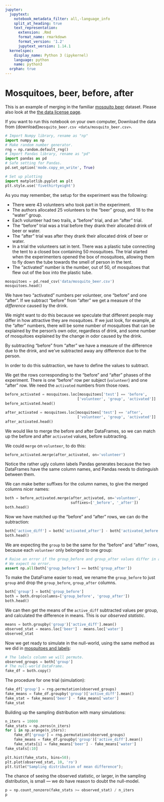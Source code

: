 ```yaml
---
jupyter:
  jupytext:
    notebook_metadata_filter: all,-language_info
    split_at_heading: true
    text_representation:
      extension: .Rmd
      format_name: rmarkdown
      format_version: '1.2'
      jupytext_version: 1.14.1
  kernelspec:
    display_name: Python 3 (ipykernel)
    language: python
    name: python3
  orphan: true
---
```


# Mosquitoes, beer, before, after

This is an example of merging in the familiar [mosquito
beer](https://github.com/matthew-brett/datasets/tree/master/mosquito_beer)
dataset.  Please also look at the [the data license page](data/LICENSE).

If you want to run this notebook on your own computer, Download the data from
{download}`mosquito_beer.csv <data/mosquito_beer.csv>`.

```python
# Import Numpy library, rename as "np"
import numpy as np
# Make random number generator.
rng = np.random.default_rng()
# Import Pandas library, rename as "pd"
import pandas as pd
# Safe setting for Pandas.
pd.set_option('mode.copy_on_write', True)

# Set up plotting
import matplotlib.pyplot as plt
plt.style.use('fivethirtyeight')
```

As you may remember, the setup for the experiment was the following:

* There were 43 volunteers who took part in the experiment.
* The authors allocated 25 volunteers to the "beer" group, and 18
  to the "water" group.
* Each volunteer had two trails, a "before" trial, and an "after"
  trial.
* The "before" trial was a trial before they drank their
  allocated drink of beer or water.
* The "after" trial was after they drank their allocated drink of
  beer or water.
* In a trial the volunteers sat in tent.  There was a plastic
  tube connecting the tent to a closed box containing 50
  mosquitoes.  The trial started when the experimenters opened
  the box of mosquitoes, allowing them to fly down the tube
  towards the smell of person in the tent.
* The "activated" number is the number, out of 50, of mosquitoes
  that flew out of the box into the plastic tube.

```python
mosquitoes = pd.read_csv('data/mosquito_beer.csv')
mosquitoes.head()
```

We have two "activated" numbers per volunteer, one "before" and
one "after".   If we subtract "before" from "after" we get a
measure of the *difference* caused by the drink.

We might want to do this because we speculate that different
people may differ in how attractive they are mosquitoes.  If we
just look, for example, at the "after" numbers, there will be
some number of mosquitoes that can be explained by the person's
own odor, regardless of drink, and some number of mosquitoes explained by the change in odor caused by the drink.

By subtracting "before" from "after" we have a measure of the difference due to
the drink, and we've subtracted away any difference due to the person.

In order to do this subtraction, we have to define the values to subtract.

We get the rows corresponding to the "before" and "after" phases of the
experiment.  There is one "before" row per subject (`volunteer`) and one
"after" row.  We need the `activated` numbers from those rows.

```python
before_activated = mosquitoes.loc[mosquitoes['test'] == 'before',
                                 ['volunteer', 'group', 'activated']]
before_activated.head()
```

```python
after_activated = mosquitoes.loc[mosquitoes['test'] == 'after',
                                 ['volunteer', 'group', 'activated']]
after_activated.head()
```

We would like to merge the before and after DataFrames, so we can match up the before and after `activated` values, before subtracting.

We could `merge` on `volunteer`, to do this:

```python
before_activated.merge(after_activated, on='volunteer')
```

Notice the rather ugly column labels Pandas generates because the two
DataFrames have the same column names, and Pandas needs to distinguish between
them.

We can make better suffixes for the column names, to give the merged columns
nicer names:

```python
both = before_activated.merge(after_activated, on='volunteer',
                              suffixes=['_before', '_after'])
both.head()
```

Now we have matched up the "before" and "after" rows, we can do the
subtraction:

```python
both['active_diff'] = both['activated_after'] - both['activated_before']
both.head()
```

We are expecting the `group` to be the same for the "before" and "after" rows, because each `volunteer` only belonged to one group:

```python
# Raise an error if the group_before and group_after values differ in any row.
# We expect no error.
assert np.all(both['group_before'] == both['group_after'])
```

To make the DataFrame easier to read, we rename the `group_before` to just
`group` and drop the `group_before`, `group_after` columns.

```python
both['group'] = both['group_before']
both = both.drop(columns=['group_before', 'group_after'])
both.head()
```

We can then get the means of the `active_diff` subtracted values per group, and calculated the difference in means.  This is our *observed statistic*.

```python
means = both.groupby('group')['active_diff'].mean()
observed_stat = means.loc['beer'] - means.loc['water']
observed_stat
```

Now we get ready to simulate in the null-world, using the same method as we did
in [mosquitoes and labels](mosquito_labels.Rmd):


```python
# The labels column we will permute.
observed_groups = both['group']
# The null-world DataFrame.
fake_df = both.copy()
```

The procedure for one trial (simulation):

```python
fake_df['group'] = rng.permutation(observed_groups)
fake_means = fake_df.groupby('group')['active_diff'].mean()
fake_stat = fake_means['beer'] - fake_means['water']
fake_stat
```

Building up the sampling distribution with many simulations:

```python
n_iters = 10000
fake_stats = np.zeros(n_iters)
for i in np.arange(n_iters):
    fake_df['group'] = rng.permutation(observed_groups)
    fake_means = fake_df.groupby('group')['active_diff'].mean()
    fake_stats[i] = fake_means['beer'] - fake_means['water']
fake_stats[:10]
```

```python
plt.hist(fake_stats, bins=50);
plt.plot(observed_stat, 10, 'ro')
plt.title("Sampling distribution of mean difference");
```

The chance of seeing the observed statistic, or larger, in the sampling
distribution, is small — we do have reason to doubt the null-model.

```python
p = np.count_nonzero(fake_stats >= observed_stat) / n_iters
p
```

